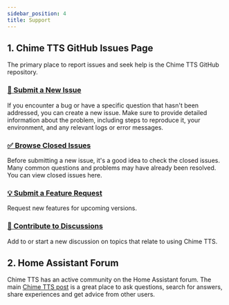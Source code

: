 ```yaml
---
sidebar_position: 4
title: Support
---
```



## 1. Chime TTS GitHub Issues Page
The primary place to report issues and seek help is the Chime TTS GitHub repository.

### [🐞 Submit a New Issue](https://github.com/nimroddolev/chime_tts/issues/new?assignees=&labels=Bug&projects=&template=bug_report.yml)
If you encounter a bug or have a specific question that hasn't been addressed, you can create a new issue. Make sure to provide detailed information about the problem, including steps to reproduce it, your environment, and any relevant logs or error messages.

### [✅ Browse Closed Issues](https://github.com/nimroddolev/chime_tts/issues?q=is%3Aissue+is%3Aclosed)
Before submitting a new issue, it's a good idea to check the closed issues. Many common questions and problems may have already been resolved. You can view closed issues here.

### [💡 Submit a Feature Request](https://github.com/nimroddolev/chime_tts/issues/new?assignees=&labels=Feature%2BRequest&projects=&template=feature_request.yml)
Request new features for upcoming versions.

### [💬 Contribute to Discussions](https://github.com/nimroddolev/chime_tts/discussions)
Add to or start a new discussion on topics that relate to using Chime TTS.


## 2. Home Assistant Forum
Chime TTS has an active community on the Home Assistant forum. The main [Chime TTS post](https://community.home-assistant.io/t/chime-tts-play-audio-before-after-tts-audio-lag-free/578430) is a great place to ask questions, search for answers, share experiences and get advice from other users.
